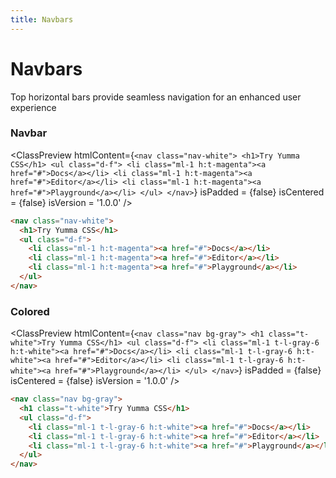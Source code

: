 ```yaml
---
title: Navbars
---
```



# Navbars

Top horizontal bars provide seamless navigation for an enhanced user experience

### Navbar

<ClassPreview
  htmlContent={`
    <nav class="nav-white">
      <h1>Try Yumma CSS</h1>
      <ul class="d-f">
        <li class="ml-1 h:t-magenta"><a href="#">Docs</a></li>
        <li class="ml-1 h:t-magenta"><a href="#">Editor</a></li>
        <li class="ml-1 h:t-magenta"><a href="#">Playground</a></li>
      </ul>
    </nav>
  `}
  isPadded = {false}
  isCentered = {false}
  isVersion = '1.0.0'
/>

```html
<nav class="nav-white">
  <h1>Try Yumma CSS</h1>
  <ul class="d-f">
    <li class="ml-1 h:t-magenta"><a href="#">Docs</a></li>
    <li class="ml-1 h:t-magenta"><a href="#">Editor</a></li>
    <li class="ml-1 h:t-magenta"><a href="#">Playground</a></li>
  </ul>
</nav>
```

###  Colored

<ClassPreview
  htmlContent={`
    <nav class="nav bg-gray">
      <h1 class="t-white">Try Yumma CSS</h1>
      <ul class="d-f">
        <li class="ml-1 t-l-gray-6 h:t-white"><a href="#">Docs</a></li>
        <li class="ml-1 t-l-gray-6 h:t-white"><a href="#">Editor</a></li>
        <li class="ml-1 t-l-gray-6 h:t-white"><a href="#">Playground</a></li>
      </ul>
    </nav>
  `}
  isPadded = {false}
  isCentered = {false}
  isVersion = '1.0.0'
/>

```html
<nav class="nav bg-gray">
  <h1 class="t-white">Try Yumma CSS</h1>
  <ul class="d-f">
    <li class="ml-1 t-l-gray-6 h:t-white"><a href="#">Docs</a></li>
    <li class="ml-1 t-l-gray-6 h:t-white"><a href="#">Editor</a></li>
    <li class="ml-1 t-l-gray-6 h:t-white"><a href="#">Playground</a></li>
  </ul>
</nav>
```